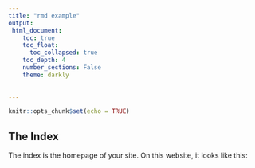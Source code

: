 ---
title: "rmd example"
output:
 html_document:
    toc: true
    toc_float:
      toc_collapsed: true
    toc_depth: 4
    number_sections: False
    theme: darkly
  
    
---

```{r setup, include=FALSE}
knitr::opts_chunk$set(echo = TRUE)
```

## The Index

The index is the homepage of your site. On this website, it looks like this:


